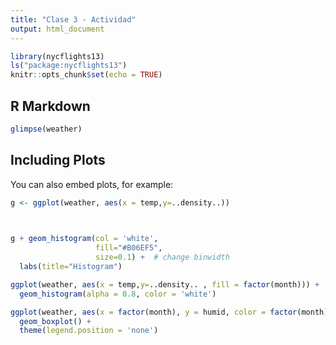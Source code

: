 ```yaml
---
title: "Clase 3 - Actividad"
output: html_document
---
```


```r
library(nycflights13)
ls("package:nycflights13")
knitr::opts_chunk$set(echo = TRUE)
```

## R Markdown



```r
glimpse(weather)
```

## Including Plots

You can also embed plots, for example:


```r
g <- ggplot(weather, aes(x = temp,y=..density..))

 

g + geom_histogram(col = 'white',
                   fill="#B06EF5", 
                   size=0.1) +  # change binwidth
  labs(title="Histogram") 
```

```r
ggplot(weather, aes(x = temp,y=..density.. , fill = factor(month))) + 
  geom_histogram(alpha = 0.8, color = 'white')
```

```r
ggplot(weather, aes(x = factor(month), y = humid, color = factor(month))) + 
  geom_boxplot() + 
  theme(legend.position = 'none')
```

